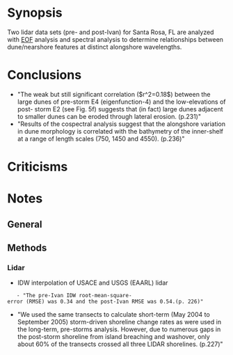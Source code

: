 = Synopsis = 
Two lidar data sets (pre- and post-Ivan) for Santa Rosa, FL are analyzed with [[empirical_orthogonal_function|EOF]] analysis and spectral analysis to determine relationships between dune/nearshore features at distinct alongshore wavelengths.

= Conclusions =
* "The weak but still significant correlation ($r^2=0.18$) between the large dunes of pre-storm E4 (eigenfunction-4) and the low-elevations of post- storm E2 (see Fig. 5f) suggests that (in fact) large dunes adjacent to smaller dunes can be eroded through lateral erosion. (p.231)"
* "Results of the cospectral analysis suggest that the alongshore variation in dune morphology is correlated with the bathymetry of the inner-shelf at a range of length scales (750, 1450 and 4550). (p.236)"


= Criticisms =


= Notes =
== General ==

== Methods ==
=== Lidar ===
* IDW interpolation of USACE and USGS (EAARL) lidar 
	- "The pre-Ivan IDW root-mean-square-error (RMSE) was 0.34 and the post-Ivan RMSE was 0.54.(p. 226)"
* "We used the same transects to calculate short-term (May 2004 to September 2005) storm-driven shoreline change rates as were used in the long-term, pre-storms analysis. However, due to numerous gaps in the post-storm shoreline from island breaching and washover, only about 60% of the transects crossed all three LIDAR shorelines. (p.227)"
